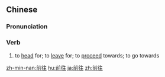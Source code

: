 ==Chinese==
{{zh-forms}}

===Pronunciation===
{{zh-pron
|m=qiánwǎng
|c=cin4 wong5
|mn=chiân-óng/qz:chûiⁿ-óng
|cat=v
}}

===Verb===
{{zh-verb}}

# to [[head]] for; to [[leave]] for; to [[proceed]] towards; to go towards

[[zh-min-nan:前往]]
[[hu:前往]]
[[ja:前往]]
[[zh:前往]]